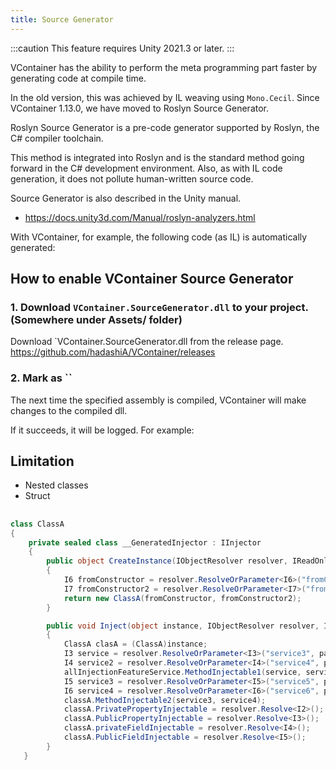 ```yaml
---
title: Source Generator
---
```


:::caution
This feature requires Unity 2021.3 or later.
:::

VContainer has the ability to perform the meta programming part faster by generating code at compile time.

In the old version, this was achieved by IL weaving using `Mono.Cecil`.
Since VContainer 1.13.0, we have moved to Roslyn Source Generator.

Roslyn Source Generator is a pre-code generator supported by Roslyn, the C# compiler toolchain.

This method is integrated into Roslyn and is the standard method going forward in the C# development environment. Also, as with IL code generation, it does not pollute human-written source code.

Source Generator is also described in the Unity manual.
- https://docs.unity3d.com/Manual/roslyn-analyzers.html

With VContainer, for example, the following code (as IL) is automatically generated:

## How to enable VContainer Source Generator

### 1. Download `VContainer.SourceGenerator.dll` to your project. (Somewhere under Assets/ folder)

Download `VContainer.SourceGenerator.dll from the release page.
https://github.com/hadashiA/VContainer/releases


### 2. Mark as ``

The next time the specified assembly is compiled, VContainer will make changes to the compiled dll.

If it succeeds, it will be logged. For example:

## Limitation

- Nested classes
- Struct

##

```csharp
class ClassA
{
    private sealed class __GeneratedInjector : IInjector
    {
        public object CreateInstance(IObjectResolver resolver, IReadOnlyList<IInjectParameter> parameters)
        {
            I6 fromConstructor = resolver.ResolveOrParameter<I6>("fromConstructor1", parameters);
            I7 fromConstructor2 = resolver.ResolveOrParameter<I7>("fromConstructor2", parameters);
            return new ClassA(fromConstructor, fromConstructor2);
        }

        public void Inject(object instance, IObjectResolver resolver, IReadOnlyList<IInjectParameter> parameters)
        {
            ClassA clasA = (ClassA)instance;
            I3 service = resolver.ResolveOrParameter<I3>("service3", parameters);
            I4 service2 = resolver.ResolveOrParameter<I4>("service4", parameters);
            allInjectionFeatureService.MethodInjectable1(service, service2);
            I5 service3 = resolver.ResolveOrParameter<I5>("service5", parameters);
            I6 service4 = resolver.ResolveOrParameter<I6>("service6", parameters);
            classA.MethodInjectable2(service3, service4);
            classA.PrivatePropertyInjectable = resolver.Resolve<I2>();
            classA.PublicPropertyInjectable = resolver.Resolve<I3>();
            classA.privateFieldInjectable = resolver.Resolve<I4>();
            classA.PublicFieldInjectable = resolver.Resolve<I5>();
        }
   }
```
